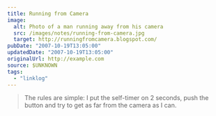 ```yaml
---
title: Running from Camera
image:
  alt: Photo of a man running away from his camera
  src: /images/notes/running-from-camera.jpg
  target: http://runningfromcamera.blogspot.com/
pubDate: "2007-10-19T13:05:00"
updatedDate: "2007-10-19T13:05:00"
originalUrl: http://example.com
source: $UNKNOWN
tags:
  - "linklog"
---
```


> The rules are simple: I put the self-timer on 2 seconds, push the button and try to get as far from the camera as I can.
